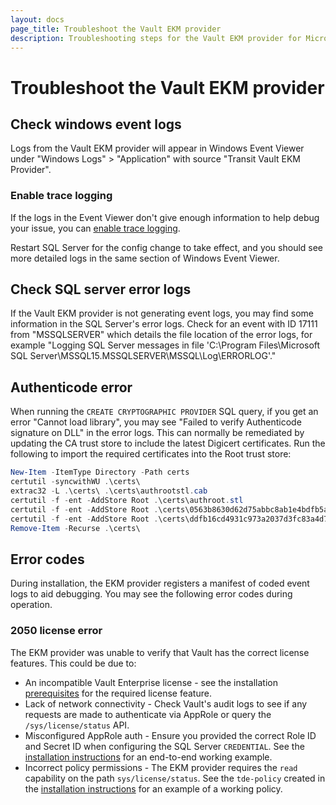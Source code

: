 ```yaml
---
layout: docs
page_title: Troubleshoot the Vault EKM provider
description: Troubleshooting steps for the Vault EKM provider for Microsoft SQL Server.
---
```


# Troubleshoot the Vault EKM provider

## Check windows event logs

Logs from the Vault EKM provider will appear in Windows Event Viewer under
"Windows Logs" > "Application" with source "Transit Vault EKM Provider".

### Enable trace logging

If the logs in the Event Viewer don't give enough information to help debug
your issue, you can [enable trace logging](/vault/docs/platform/mssql/configuration#enabletrace).

Restart SQL Server for the config change to take effect, and you should see more
detailed logs in the same section of Windows Event Viewer.

## Check SQL server error logs

If the Vault EKM provider is not generating event logs, you may find some
information in the SQL Server's error logs. Check for an event with ID
17111 from "MSSQLSERVER" which details the file location of the error logs,
for example "Logging SQL Server messages in file
'C:\Program Files\Microsoft SQL Server\MSSQL15.MSSQLSERVER\MSSQL\Log\ERRORLOG'."

## Authenticode error

When running the `CREATE CRYPTOGRAPHIC PROVIDER` SQL query, if you get an error
"Cannot load library", you may see "Failed to verify Authenticode signature on
DLL" in the error logs. This can normally be remediated by updating the CA trust
store to include the latest Digicert certificates. Run the following to import
the required certificates into the Root trust store:

```powershell
New-Item -ItemType Directory -Path certs
certutil -syncwithWU .\certs\
extrac32 -L .\certs\ .\certs\authrootstl.cab
certutil -f -ent -AddStore Root .\certs\authroot.stl
certutil -f -ent -AddStore Root .\certs\0563b8630d62d75abbc8ab1e4bdfb5a899b24d43.crt
certutil -f -ent -AddStore Root .\certs\ddfb16cd4931c973a2037d3fc83a4d7d775d05e4.crt
Remove-Item -Recurse .\certs\
```

## Error codes

During installation, the EKM provider registers a manifest of coded event logs to aid debugging. You may see the following error codes during operation.

### 2050 license error

The EKM provider was unable to verify that Vault has the correct license features. This
could be due to:

- An incompatible Vault Enterprise license - see the installation [prerequisites](/vault/docs/platform/mssql/installation#prerequisites) for the required license feature.
- Lack of network connectivity - Check Vault's audit logs to see if any requests are made to
   authenticate via AppRole or query the `/sys/license/status` API.
- Misconfigured AppRole auth - Ensure you provided the correct Role ID and Secret ID when
   configuring the SQL Server `CREDENTIAL`. See the
   [installation instructions](/vault/docs/platform/mssql/installation) for an end-to-end working example.
- Incorrect policy permissions - The EKM provider requires the `read` capability
   on the path `sys/license/status`. See the `tde-policy` created in the
   [installation instructions](/vault/docs/platform/mssql/installation#configuring-vault)
   for an example of a working policy.
